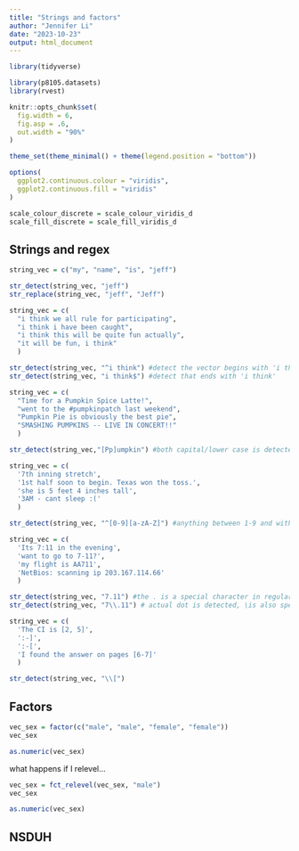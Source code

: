```yaml
---
title: "Strings and factors"
author: "Jennifer Li"
date: "2023-10-23"
output: html_document
---
```


```r
library(tidyverse)

library(p8105.datasets)
library(rvest)

knitr::opts_chunk$set(
  fig.width = 6,
  fig.asp = .6,
  out.width = "90%"
)

theme_set(theme_minimal() + theme(legend.position = "bottom"))

options(
  ggplot2.continuous.colour = "viridis",
  ggplot2.continuous.fill = "viridis"
)

scale_colour_discrete = scale_colour_viridis_d
scale_fill_discrete = scale_fill_viridis_d
```


## Strings and regex

```r
string_vec = c("my", "name", "is", "jeff")

str_detect(string_vec, "jeff")
str_replace(string_vec, "jeff", "Jeff")
```


```r
string_vec = c(
  "i think we all rule for participating",
  "i think i have been caught",
  "i think this will be quite fun actually",
  "it will be fun, i think"
  )

str_detect(string_vec, "^i think") #detect the vector begins with 'i think'
str_detect(string_vec, "i think$") #detect that ends with 'i think'
```


```r
string_vec = c(
  "Time for a Pumpkin Spice Latte!",
  "went to the #pumpkinpatch last weekend",
  "Pumpkin Pie is obviously the best pie",
  "SMASHING PUMPKINS -- LIVE IN CONCERT!!"
  )

str_detect(string_vec,"[Pp]umpkin") #both capital/lower case is detected
```


```r
string_vec = c(
  '7th inning stretch',
  '1st half soon to begin. Texas won the toss.',
  'she is 5 feet 4 inches tall',
  '3AM - cant sleep :('
  )

str_detect(string_vec, "^[0-9][a-zA-Z]") #anything between 1-9 and with characters a-z/A-Z right behind
```


```r
string_vec = c(
  'Its 7:11 in the evening',
  'want to go to 7-11?',
  'my flight is AA711',
  'NetBios: scanning ip 203.167.114.66'
  )

str_detect(string_vec, "7.11") #the . is a special character in regular expression, it matches with anything between 7 and 11
str_detect(string_vec, "7\\.11") # actual dot is detected, \is also special character
```


```r
string_vec = c(
  'The CI is [2, 5]',
  ':-]',
  ':-[',
  'I found the answer on pages [6-7]'
  )

str_detect(string_vec, "\\[")
```



## Factors

```r
vec_sex = factor(c("male", "male", "female", "female"))
vec_sex

as.numeric(vec_sex)
```

what happens if I relevel...

```r
vec_sex = fct_relevel(vec_sex, "male")
vec_sex

as.numeric(vec_sex)
```


## NSDUH

```r

```

